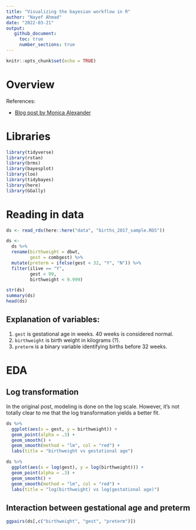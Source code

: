 ```yaml
---
title: "Visualizing the bayesian workflow in R"
author: "Nayef Ahmad"
date: "2022-03-21" 
output: 
   github_document: 
     toc: true
     number_sections: true
---
```


```r
knitr::opts_chunk$set(echo = TRUE)
```

# Overview 

References: 

- [Blog post by Monica Alexander](https://www.monicaalexander.com/posts/2020-28-02-bayes_viz/)


# Libraries 

```r
library(tidyverse)
library(rstan)
library(brms)
library(bayesplot)
library(loo)
library(tidybayes)
library(here)
library(GGally)
```

# Reading in data 

```r
ds <- read_rds(here::here("data", "births_2017_sample.RDS"))

ds <- 
  ds %>% 
  rename(birthweight = dbwt, 
         gest = combgest) %>% 
  mutate(preterm = ifelse(gest < 32, "Y", "N")) %>% 
  filter(ilive == "Y", 
         gest < 99, 
         birthweight < 9.999)

str(ds)
summary(ds)
head(ds)
```

## Explanation of variables: 

1. `gest` is gestational age in weeks. 40 weeks is considered normal. 
1. `birthweight` is birth weight in kilograms (?). 
1. `preterm` is a binary variable identifying births before 32 weeks. 


# EDA 

## Log transformation 

In the original post, modeling is done on the log scale. However, it's not totally clear to me that the log transformation yields a better fit. 

```r
ds %>% 
  ggplot(aes(x = gest, y = birthweight)) + 
  geom_point(alpha = .3) + 
  geom_smooth() + 
  geom_smooth(method = "lm", col = "red") + 
  labs(title = "birthweight vs gestational age")


```

```r
ds %>% 
  ggplot(aes(x = log(gest), y = log(birthweight))) + 
  geom_point(alpha = .3) + 
  geom_smooth() + 
  geom_smooth(method = "lm", col = "red") + 
  labs(title = "log(birthweight) vs log(gestational age)")


```

## Interaction between gestational age and preterm 

```r
ggpairs(ds[,c("birthweight", "gest", "preterm")])
```



